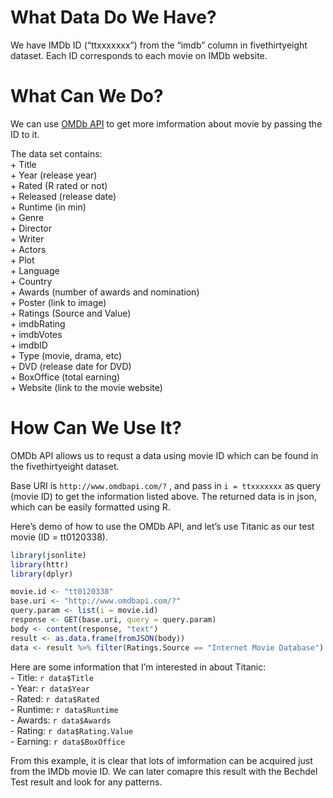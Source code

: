 # What Data Do We Have? 
We have IMDb ID ("ttxxxxxxx") from the "imdb" column in fivethirtyeight dataset. Each ID corresponds to each movie on IMDb website.   
  
# What Can We Do? 
We can use [OMDb API](http://www.omdbapi.com/) to get more imformation about movie by passing the ID to it.     
  
The data set contains:     
+ Title  
+ Year (release year)  
+ Rated (R rated or not)  
+ Released (release date)  
+ Runtime (in min)  
+ Genre   
+ Director  
+ Writer  
+ Actors  
+ Plot  
+ Language  
+ Country  
+ Awards (number of awards and nomination)  
+ Poster (link to image)  
+ Ratings (Source and Value)  
+ imdbRating   
+ imdbVotes  
+ imdbID   
+ Type (movie, drama, etc)  
+ DVD (release date for DVD)  
+ BoxOffice (total earning)   
+ Website (link to the movie website)   

# How Can We Use It? 
OMDb API allows us to requst a data using movie ID which can be found in the fivethirtyeight dataset. 

Base URI is `http://www.omdbapi.com/?` , and pass in `i = ttxxxxxxx` as query (movie ID) to get the information listed above. The returned data is in json, which can be easily formatted using R. 

Here's demo of how to use the OMDb API, and let's use Titanic as our test movie (ID = tt0120338). 
```r
library(jsonlite)
library(httr)
library(dplyr)

movie.id <- "tt0120338"
base.uri <- "http://www.omdbapi.com/?"
query.param <- list(i = movie.id)
response <- GET(base.uri, query = query.param)
body <- content(response, "text")
result <- as.data.frame(fromJSON(body))
data <- result %>% filter(Ratings.Source == "Internet Movie Database") # Only interested in IMD ratings 
```


Here are some information that I'm interested in about Titanic:   
- Title: `r data$Title`  
- Year: `r data$Year`  
- Rated: `r data$Rated`  
- Runtime: `r data$Runtime`  
- Awards: `r data$Awards`  
- Rating: `r data$Rating.Value`  
- Earning: `r data$BoxOffice`  

From this example, it is clear that lots of imformation can be acquired just from the IMDb movie ID. 
We can later comapre this result with the Bechdel Test result and look for any patterns. 











